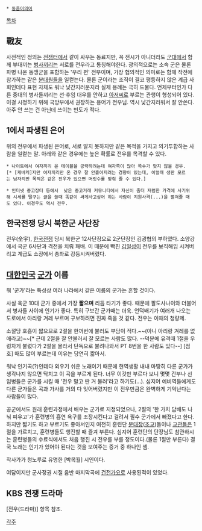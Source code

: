  * [[동음이의어]]

[[목차]]

== 戰友 ==
사전적인 정의는 [[전쟁]]터에서 같이 싸우는 동료지만, 꼭 전시가 아니더라도 [[군대]]에서 함께 부대끼는 [[병사]]끼리는 서로를 전우라고 통칭해야한다. 광의적으로는 소속 군은 물론 파병 나온 동맹군을 포함하는 '우리 편' 전부이며, 가장 협의적인 의미로는 함께 작전에 참가하는 같은 [[분대]]원들을 일컫는다. 물론 군이라는 조직이 결코 평등하지 않은 계급 사회인데다 표현 자체도 워낙 낯간지러운지라 실제 용례는 극히 드물다. 언제부터인가 다른 중대의 병사들끼리는 선·후임 대우를 안하고 [[아저씨#s-3|아저씨]]로 부르는 관행이 형성되어 있다. 이걸 시정하기 위해 국방부에서 권장하는 용어가 전우님. 역시 낯간지러워서 잘 안쓴다. 아주 안 쓰는 건 아닌데 쓰이는 빈도가 적다.

== 1에서 파생된 은어 ==
위의 전우에서 파생된 은어로, 서로 알지 못하지만 같은 목적을 가지고 의기투합하는 사람을 일컽는 말. 아래와 같은 경우에는 높은 확률로 전우를 목격할 수 있다.

 * 나이트에서 여자끼리 온 테이블을 공략하려는데 여자쪽이 많아 쪽수가 맞지 않을 경우.[* [케바케]지만 여자끼리만 온 경우 잘 안흩어지려는 경향이 있는데, 이럴때 생판 모르는 남자지만 목적은 같은 전우가 있으면 머릿수를 맞춰 줄 수 있다.]

 * 인터넷 중고장터 등에서  낮은 중고거래 커뮤니티에서 자신이 좀더 저렴한 가격에 사기위해 시세를 떨구는 글을 쓸때 똑같이 싸게사고싶어 하는 사람이 지원사격(...)을 펼쳐줄 때도 있다. 이경우도 역시 전우.

== 한국전쟁 당시 북한군 사단장 ==
전우(全宇), [[한국전쟁]] 당시 북한군 12사단장으로 2군단장인 김광협의 부하였다. 소양강에서 국군 6사단과 격전을 치뤄 패배. 이 때문에 빡친 [[김일성]]이 전우를 보직해임 시켜버리고 계급도 소장에서 총좌로 강등시켜버렸다.

== [[대한민국]] [[군가]] 이름 ==
{{{#!html
<object width="420" height="315"><param name="movie" value="http://www.youtube.com/v/WN8MUbWtTkI?version=3&amp;hl=ko_KR"></param><param name="allowFullScreen" value="true"></param><param name="allowscriptaccess" value="always"></param><embed src="http://www.youtube.com/v/WN8MUbWtTkI?version=3&amp;hl=ko_KR" type="application/x-shockwave-flash" width="420" height="315" allowscriptaccess="always" allowfullscreen="true"></embed></object>
}}}
뭐 '군가'라는 특성상 여러 나라에서 같은 이름의 군가는 흔할 것이다.

사실 육군 10대 군가 중에서 가장 '''짧으며''' 리듬 타기가 좋다. 때문에 팔도사나이와 더불어서 병사들 사이에 인기가 좋다. 특히 구보간 군가때는 더욱. 언덕배기가 여러개 나오는 도로에서 아리랑 겨레 부르며 구보하려면 진짜 죽을 것 같다. 전우는 이때의 청량제.

소절당 호흡이 짧으므로 2절을 한꺼번에 불러도 부담이 적다.~~(아니 아리랑 겨레를 없애라고)~~[* 근데 2절을 잘 안불러서 잘 모르는 사람도 많다. --덕분에 유격때 1절을 우렁차게 불렀다가 2절을 몰라서 단독으로 불려나와서 PT 8번을 한 사람도 있다--] [점호] 때도 많이 부르는데 이유는 당연히 짧아서.

워낙 인기곡(?)인데다 외우기 쉬운 노래이기 때문에 현역생활 내내 마땅히 다른 군가가 생각나지 않으면 닥치고 이 곡을 부르게 된다. 너무 이것만 부르다 보니 몇몇 간부나 선임병들은 군가를 시킬 때 '전우 말고 딴 거 불러'라고 하기도(...). 심지어 예비역들에게도 다른 군가들은 곡과 가사를 거의 다 잊어버렸지만 이 전우만큼은 완벽하게 기억난다는 사람들이 많다.

공군에서도 원래 훈련과정에서 배우는 군가로 지정되었으나, 2절의 '한 가치 담배도 나눠 피우고'가 훈련병의 흡연 욕구를 조장시킨다고 걸려서 필수 군가에서 빠졌다고 한다. 하지만 짧기도 하고 부르기도 좋아서인지 여전히 훈련단 [[분대장]]([[조교]])들이나 [[교관]]들은 1절을 가르치고, 훈련병들도 행진할 때 즐겨 부른다. 심지어 훈련단의 단장님도 참관하시는 훈련병들의 수료식에서도 처음 행진 시 전우를 부를 정도이다.(물론 1절만 부른다) 결국 노래는 인기가 있어야 된다는 것을 보여주는 증거 중 하나인 셈.

작사가가 청노루로 유명한 [박목월] 시인이다.

여담이지만 군사정권 시절 음반 마지막곡에 [[건전가요]]로 사용된적이 있었다.
== KBS 전쟁 드라마 ==
[전우(드라마)] 항목 참조.
  
[[각주]]
